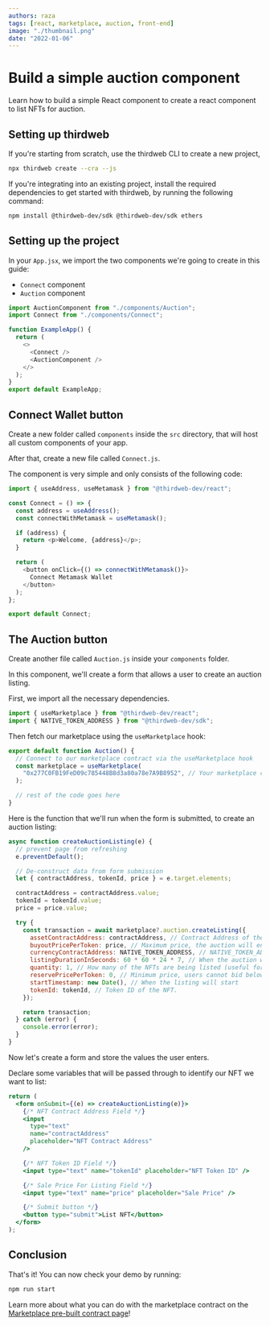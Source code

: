 ```yaml
---
authors: raza
tags: [react, marketplace, auction, front-end]
image: "./thumbnail.png"
date: "2022-01-06"
---
```


# Build a simple auction component

Learn how to build a simple React component to create a react component to list NFTs for auction.

<!-- truncate -->

## Setting up thirdweb

If you're starting from scratch, use the thirdweb CLI to create a new project,

```bash
npx thirdweb create --cra --js
```

If you're integrating into an existing project,
install the required dependencies to get started with thirdweb, by running the following command:

```bash
npm install @thirdweb-dev/sdk @thirdweb-dev/sdk ethers
```

## Setting up the project

In your `App.jsx`, we import the two components we're going to create in this guide:

- `Connect` component
- `Auction` component

```js title="App.jsx"
import AuctionComponent from "./components/Auction";
import Connect from "./components/Connect";

function ExampleApp() {
  return (
    <>
      <Connect />
      <AuctionComponent />
    </>
  );
}
export default ExampleApp;
```

## Connect Wallet button

Create a new folder called `components` inside the `src` directory, that will host all custom components of your app.

After that, create a new file called `Connect.js`.

The component is very simple and only consists of the following code:

```js title="Connect.js"
import { useAddress, useMetamask } from "@thirdweb-dev/react";

const Connect = () => {
  const address = useAddress();
  const connectWithMetamask = useMetamask();

  if (address) {
    return <p>Welcome, {address}</p>;
  }

  return (
    <button onClick={() => connectWithMetamask()}>
      Connect Metamask Wallet
    </button>
  );
};

export default Connect;
```

## The Auction button

Create another file called `Auction.js` inside your `components` folder.

In this component, we'll create a form that allows a user to create an auction listing.

First, we import all the necessary dependencies.

```js title="Auction.jsx"
import { useMarketplace } from "@thirdweb-dev/react";
import { NATIVE_TOKEN_ADDRESS } from "@thirdweb-dev/sdk";
```

Then fetch our marketplace using the `useMarketplace` hook:

```js title="Auction.jsx"
export default function Auction() {
  // Connect to our marketplace contract via the useMarketplace hook
  const marketplace = useMarketplace(
    "0x277C0FB19FeD09c785448B8d3a80a78e7A9B8952", // Your marketplace contract address here
  );

  // rest of the code goes here
}
```

Here is the function that we'll run when the form is submitted, to create an auction listing:

```jsx
async function createAuctionListing(e) {
  // prevent page from refreshing
  e.preventDefault();

  // De-construct data from form submission
  let { contractAddress, tokenId, price } = e.target.elements;

  contractAddress = contractAddress.value;
  tokenId = tokenId.value;
  price = price.value;

  try {
    const transaction = await marketplace?.auction.createListing({
      assetContractAddress: contractAddress, // Contract Address of the NFT
      buyoutPricePerToken: price, // Maximum price, the auction will end immediately if a user pays this price.
      currencyContractAddress: NATIVE_TOKEN_ADDRESS, // NATIVE_TOKEN_ADDRESS is the crpyto curency that is native to the network. e.g. ETH.
      listingDurationInSeconds: 60 * 60 * 24 * 7, // When the auction will be closed and no longer accept bids (1 Week)
      quantity: 1, // How many of the NFTs are being listed (useful for ERC 1155 tokens)
      reservePricePerToken: 0, // Minimum price, users cannot bid below this amount
      startTimestamp: new Date(), // When the listing will start
      tokenId: tokenId, // Token ID of the NFT.
    });

    return transaction;
  } catch (error) {
    console.error(error);
  }
}
```

Now let's create a form and store the values the user enters.

Declare some variables that will be passed through to identify our NFT we want to list:

```jsx
return (
  <form onSubmit={(e) => createAuctionListing(e)}>
    {/* NFT Contract Address Field */}
    <input
      type="text"
      name="contractAddress"
      placeholder="NFT Contract Address"
    />

    {/* NFT Token ID Field */}
    <input type="text" name="tokenId" placeholder="NFT Token ID" />

    {/* Sale Price For Listing Field */}
    <input type="text" name="price" placeholder="Sale Price" />

    {/* Submit button */}
    <button type="submit">List NFT</button>
  </form>
);
```

## Conclusion

That's it! You can now check your demo by running:

```bash
npm run start
```

Learn more about what you can do with the marketplace contract on the
[Marketplace pre-built contract page](/pre-built-contracts/marketplace)!
